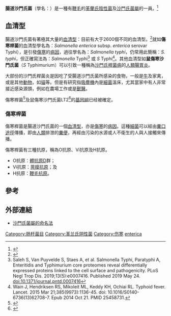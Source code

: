 {{Speciesbox
| taxon = Salmonella enterica
| image = Salmonella enterica serovar typhimurium 01.jpg
| image_caption = 
| binomial_authority = (ex Kauffmann et Edwards, 1952) Le Minor and Popoff, 1987
| type_strain = LT2 (serovar Typhimurium) = ATCC 43971 = CCUG 42060 = CIP 60.62 = NCIMB 11450 = NCTC 12416
}}

'''腸道沙門氏菌'''（學名：''{{lang|la|Salmonella enterica}}''）是一種有[[鞭毛|鞭毛]]的[[革蘭氏陰性菌|革蘭氏陰性菌]]及[[沙門氏菌屬|沙門氏菌屬]]的一員。<ref name=Barron>{{cite book | author = Giannella RA | title = Salmonella. ''In:'' Barron's Medical Microbiology ''(Barron S ''et al'', eds.)| edition = 4th ed. | publisher = Univ of Texas Medical Branch | year = 1996 | id = [http://www.ncbi.nlm.nih.gov/books/bv.fcgi?rid=mmed.section.1929 (via NCBI Bookshelf)] ISBN 978-0-9631172-1-2 }}</ref>

== 血清型 ==
腸道沙門氏菌有著極其大量的[[血清型|血清型]]：目前有大于2600個不同的血清型。<ref name=Sherris>{{cite book | author = Ryan KJ; Ray CG (editors) | title = Sherris Medical Microbiology | edition = 4th ed. | publisher = McGraw Hill | year = 2004 | id = ISBN 978-0-8385-8529-0 }}</ref>就如'''傷寒桿菌'''的血清型學名為：''Salmonella enterica'' subsp. ''enterica'' serovar Typhi），是引發[[傷寒|傷寒]]的[[病因|病因]]，過往學名為：''Salmonella typhi''，仍常用此簡稱：''S. typhi''，但正確寫法為：''Salmonella'' Typhi<ref>Saleh S, Van Puyvelde S, Staes A, et al. Salmonella Typhi, Paratyphi A, Enteritidis and Typhimurium core proteomes reveal differentially expressed proteins linked to the cell surface and pathogenicity. PLoS Negl Trop Dis. 2019;13(5):e0007416. Published 2019 May 24. doi:10.1371/journal.pntd.0007416</ref> 或 ''S'' Typhi<ref>Wain J, Hendriksen RS, Mikoleit ML, Keddy KH, Ochiai RL. Typhoid fever. Lancet. 2015 Mar 21;385(9973):1136-45. doi: 10.1016/S0140-6736(13)62708-7. Epub 2014 Oct 21. PMID 25458731.</ref>。其他血清型如'''鼠傷寒沙門氏菌'''（''S'' Typhimurium）可以引致一種稱為[[沙門氏桿菌病|沙門氏桿菌病]]的[[人類|人類]][[腸胃炎|腸胃炎]]。  

大部份的沙門氏桿菌炎是因吃了受腸道沙門氏菌所感染的食物，一般是[[牛|牛]]及家禽，或是其他[[動物|動物]]，如[[貓|貓]]等。但是有研究指[[吸塵機|吸塵機]]內是[[細菌|細菌]]溫床，尤其當家中有人非常接近感染源頭，例如在農場工作或是[[獸醫|獸醫]]。

傷寒桿菌<ref name=Parkhill_2001>{{cite journal | author=Parkhill J ''et al''. | title=Complete genome sequence of a multiple drug resistant ''Salmonella enterica'' serovar Typhi CT18 | journal=Nature | year=2001 | pages=848-52 | volume=413 | issue=6858 | id=PMID 11677608 {{doi|10.1038/35101607}} }}</ref>及鼠傷寒沙門氏菌LT2<ref name=McClelland_2001>{{cite journal | author=McClelland M ''et al''. | title=Complete genome sequence of ''Salmonella enterica'' serovar Typhimurium LT2 | journal=Nature | year=2001 | pages=852-6 | volume=413 | issue=6858 | id=PMID 11677609 {{doi|10.1038/35101614}} }}</ref>的[[基因組|基因組]]已经被確定。

=== 傷寒桿菌 ===
傷寒桿菌是腸道沙門氏菌的一個[[血清型|血清型]]，亦是[[傷寒|傷寒]]的[[病因|病因]]。這種[[細菌|細菌]]可以經由[[糞口途徑|糞口途徑]]傳播，即由[[人類|人類]]排泄的[[糞便|糞便]]，再經由污染的水源或人不衛生的人與人接觸來傳播。

傷寒桿菌有三種抗原，稱為O抗原、Vi抗原及H抗原。
*O抗原：[[體抗原|體抗原]]D群； 
*Vi抗原：[[莢膜抗原|莢膜抗原]]；及
*H抗原：[[鞭毛抗原|鞭毛抗原]]。

== 參考 ==
<references />

== 外部連結 ==
*[https://web.archive.org/web/20040926084532/http://www.bacterio.cict.fr/salmonellanom.html 沙門氏菌屬的命名法]

{{Gram-negative proteobacterial diseases}}
{{taxonbar}}
[[Category:肠杆菌目|Category:肠杆菌目]]
[[Category:革兰氏阴性菌|Category:革兰氏阴性菌]]
[[Category:伤寒|Category:伤寒]]
[[Category:沙门氏菌属|enterica]]